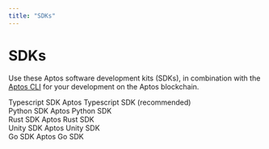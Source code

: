 ```yaml
---
title: "SDKs"
---
```



# SDKs
Use these Aptos software development kits (SDKs), in combination with the [Aptos CLI](./cli.mdx) for your development on the Aptos blockchain.

<Cards className="xl:grid-cols-2">
  <Card href="./sdks/ts-sdk" className="flex flex-row gap-4">
    <Card.Image src="https://upload.wikimedia.org/wikipedia/commons/thumb/4/4c/Typescript_logo_2020.svg/2048px-Typescript_logo_2020.svg.png" />
    <div className="flex flex-col gap-2">
      <Card.Title>Typescript SDK</Card.Title>
      <Card.Description>Aptos Typescript SDK (recommended)</Card.Description>
    </div>
  </Card>
  <Card href="./sdks/python-sdk" className="flex flex-row gap-4">
    <Card.Image src="https://upload.wikimedia.org/wikipedia/commons/archive/c/c3/20220730085403%21Python-logo-notext.svg" />
    <div className="flex flex-col gap-2">
      <Card.Title>Python SDK</Card.Title>
      <Card.Description>Aptos Python SDK</Card.Description>
    </div>
  </Card>
  <Card href="./sdks/rust-sdk" className="flex flex-row gap-4">
    <Card.Image className="dark:invert" src="https://upload.wikimedia.org/wikipedia/commons/d/d5/Rust_programming_language_black_logo.svg" />
    <div className="flex flex-col gap-2">
      <Card.Title>Rust SDK</Card.Title>
      <Card.Description>Aptos Rust SDK</Card.Description>
    </div>
  </Card>
  <Card href="./sdks/unity-sdk" className="flex flex-row gap-4">
    <Card.Image src="https://cdn-icons-png.freepik.com/512/5969/5969346.png" />
    <div className="flex flex-col gap-2">
      <Card.Title>Unity SDK</Card.Title>
      <Card.Description>Aptos Unity SDK</Card.Description>
    </div>
  </Card>
  <Card href="./sdks/go-sdk" className="flex flex-row gap-4">
    <Card.Image src="https://go.dev/blog/go-brand/Go-Logo/PNG/Go-Logo_Blue.png" />
    <div className="flex flex-col gap-2">
      <Card.Title>Go SDK</Card.Title>
      <Card.Description>Aptos Go SDK</Card.Description>
    </div>
  </Card>
</Cards>
